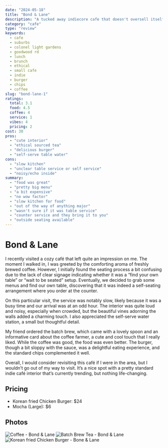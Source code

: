 ```yaml
---
date: "2024-05-18"
title: "Bond & Lane"
description: "A tucked away indiecore cafe that doesn't oversell itself. The food and coffee matches what you would think based on the exterior, a no-suprises delicious and ethically sourced drink station with a delicious kitchen to match. If you're ever in the area, this is probably a go-to spot."
category: "cafe"
type: "review"
keywords:
  - cafe
  - suburbs
  - colonel light gardens
  - goodwood rd
  - lunch
  - brunch
  - ethical
  - small cafe
  - indie
  - burger
  - chips
  - coffee
slug: "bond-lane-1"
ratings:
  total: 3.1
  food: 4.5
  coffee: 4
  service: 1
  vibes: 4
  pricing: 2
cost: 30
pros:
  - "cute interior"
  - "ethical sourced tea"
  - "delicious burger"
  - "self-serve table water"
cons:
  - "slow kitchen"
  - "unclear table service or self service"
  - "noisy/echo inside"
summary:
  - "food was great"
  - "pretty big menu"
  - "a bit expensive"
  - "no wow factor"
  - "slow kitchen for food"
  - "out of the way of anything major"
  - "wasn't sure if it was table service"
  - "counter service and they bring it to you"
  - "outside seating available"
---
```

# Bond & Lane
I recently visited a cozy café that left quite an impression on me. The moment I walked in, I was greeted by the comforting aroma of freshly brewed coffee. However, I initially found the seating process a bit confusing due to the lack of clear signage indicating whether it was a “find your own table” or “wait to be seated” setup. Eventually, we decided to grab some menus and find our own table, discovering that it was indeed a self-seating arrangement where you order at the counter.

On this particular visit, the service was notably slow, likely because it was a busy time and our arrival was at an odd hour. The interior was quite loud and noisy, especially when crowded, but the beautiful vines adorning the walls added a charming touch. I also appreciated the self-serve water station, a small but thoughtful detail.

My friend ordered the batch brew, which came with a lovely spoon and an informative card about the coffee farmer, a cute and cool touch that I really liked. While the coffee was good, the food was even better. The burger, though a bit sloppy with the sauce, was a delightful eating experience, and the standard chips complemented it well.

Overall, I would consider revisiting this café if I were in the area, but I wouldn’t go out of my way to visit. It’s a nice spot with a pretty standard indie café interior that’s currently trending, but nothing life-changing.

## Pricing
- Korean fried Chicken Burger: $24
- Mocha (Large): $6

## Photos
![Coffee - Bond & Lane](/photos/cafe/bond-lane-1.jpeg)
![Batch Brew Tea - Bond & Lane](/photos/cafe/bond-lane-2.jpeg)
![Korean fried Chicken Burger - Bone & Lane](/photos/cafe/bond-lane-3.jpeg)
